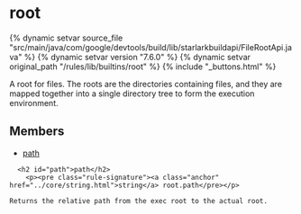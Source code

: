 <html devsite>
<head>
  <meta name="project_path" value="/_project.yaml">
  <meta name="book_path" value="/versions/7.6.0/_book.yaml">
</head>
<body>

<h1 class="page-title" id="modules.root">root</h1>

{% dynamic setvar source_file "src/main/java/com/google/devtools/build/lib/starlarkbuildapi/FileRootApi.java" %}
{% dynamic setvar version "7.6.0" %}
{% dynamic setvar original_path "/rules/lib/builtins/root" %}
{% include "_buttons.html" %}
<!-- {% raw %} -->

A root for files. The roots are the directories containing files, and they are mapped together into a single directory tree to form the execution environment.

<h2>Members</h2>
<ul>
    <li>
    <a href="#path">path</a>
  </li>
  </ul>

      <h2 id="path">path</h2>
        <p><pre class="rule-signature"><a class="anchor" href="../core/string.html">string</a> root.path</pre></p>

    Returns the relative path from the exec root to the actual root.



</body>
</html>

<!-- {% endraw %} -->
